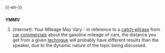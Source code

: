 {{-en-}}

==={{Abbreviation}}===
'''YMMV'''
#''(internet)'': Your Mileage May Vary - in reference to a [[catch-phrase]] from [[car]] [[commercial]]s about the gasoline mileage of cars, the distance you get from a given [[technique]] will probably have different results than the speaker, due to the dynamic nature of the topic being discussed.